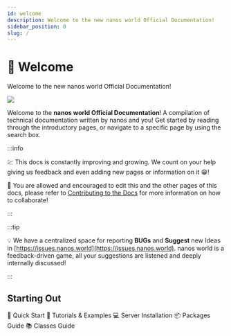```yaml
---
id: welcome
description: Welcome to the new nanos world Official Documentation!
sidebar_position: 0
slug: /
---
```


# 👋 Welcome


Welcome to the new nanos world Official Documentation!

![](/img/docs/new-docs.png)

Welcome to the **nanos world Official Documentation**! A compilation of technical documentation written by nanos and you! Get started by reading through the introductory pages, or navigate to a specific page by using the search box.

:::info

💹 This docs is constantly improving and growing. We count on your help giving us feedback and even adding new pages or information on it 😁!

💑 You are allowed and encouraged to edit this and the other pages of this docs, please refer to [Contributing to the Docs](/docs/contributing-to-the-docs) for more information on how to collaborate!

:::

:::tip

💡 We have a centralized space for reporting **BUGs** and **Suggest** new Ideas in [https://issues.nanos.world](https://issues.nanos.world). nanos world is a feedback-driven game, all your suggestions are listened and deeply internally discussed!

:::

## Starting Out

<ReferenceLink href="/docs/getting-started/quick-start">📌 Quick Start</ReferenceLink>
<ReferenceLink href="/docs/getting-started/tutorials-and-examples/tutorials">📑 Tutorials & Examples</ReferenceLink>
<ReferenceLink href="/docs/core-concepts/server-manual/server-installation">💻 Server Installation</ReferenceLink>
<ReferenceLink href="/docs/core-concepts/packages/packages">📦 Packages Guide</ReferenceLink>
<ReferenceLink href="/docs/core-concepts/scripting/classes-guide">📚 Classes Guide</ReferenceLink>